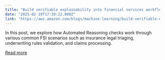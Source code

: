 ```yaml
---
title: "Build verifiable explainability into financial services workflows with Automated Reasoning checks for Amazon Bedrock Guardrails"
date: "2025-02-19T17:30:22.000Z"
link: "https://aws.amazon.com/blogs/machine-learning/build-verifiable-explainability-into-financial-services-workflows-with-automated-reasoning-checks-for-amazon-bedrock-guardrails/"
---
```


In this post, we explore how Automated Reasoning checks work through various common FSI scenarios such as insurance legal triaging, underwriting rules validation, and claims processing.

[Read more](https://aws.amazon.com/blogs/machine-learning/build-verifiable-explainability-into-financial-services-workflows-with-automated-reasoning-checks-for-amazon-bedrock-guardrails/)
